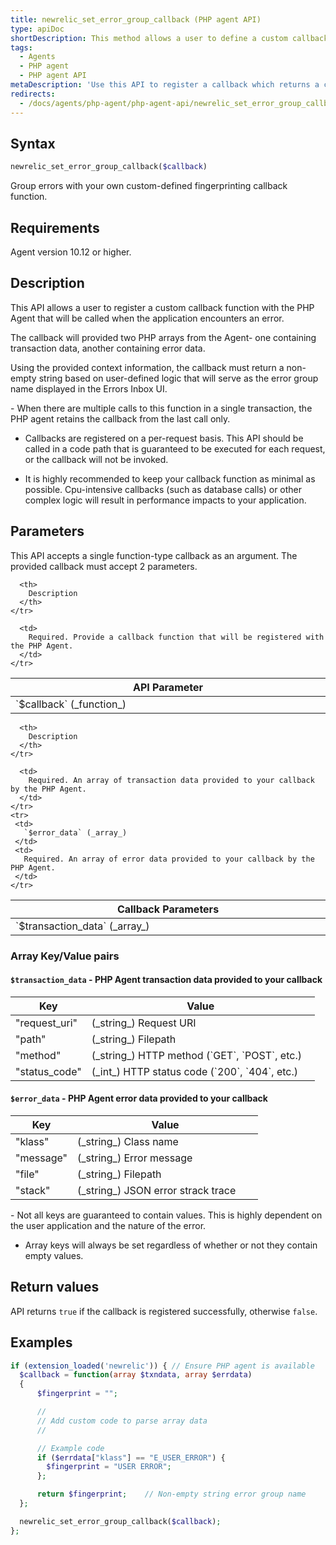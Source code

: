 ```yaml
---
title: newrelic_set_error_group_callback (PHP agent API)
type: apiDoc
shortDescription: This method allows a user to define a custom callback function to generate error group names.
tags:
  - Agents
  - PHP agent
  - PHP agent API
metaDescription: 'Use this API to register a callback which returns a custom error group name.'
redirects:
  - /docs/agents/php-agent/php-agent-api/newrelic_set_error_group_callback
---
```


## Syntax

```php
newrelic_set_error_group_callback($callback)
```

Group errors with your own custom-defined fingerprinting callback function.

## Requirements

Agent version 10.12 or higher.

## Description

This API allows a user to register a custom callback function with the PHP Agent that will be called when the application encounters an error.

The callback will provided two PHP arrays from the Agent- one containing transaction data, another containing error data.

Using the provided context information, the callback must return a non-empty string based on user-defined logic that will serve as the error group name displayed in the Errors Inbox UI.

<Callout variant="important">
  - When there are multiple calls to this function in a single transaction, the PHP agent retains the callback from the last call only.

  - Callbacks are registered on a per-request basis. This API should be called in a code path that is guaranteed to be executed for each request, or the callback will not be invoked.

  - It is highly recommended to keep your callback function as minimal as possible. Cpu-intensive callbacks (such as database calls) or other complex logic will result in performance impacts to your application.
</Callout>

## Parameters

This API accepts a single function-type callback as an argument. The provided callback must accept 2 parameters.

<table>
  <thead>
    <tr>
      <th width="25%">
        API Parameter
      </th>

      <th>
        Description
      </th>
    </tr>
  </thead>

  <tbody>
    <tr>
      <td>
        `$callback` (_function_)
      </td>

      <td>
        Required. Provide a callback function that will be registered with the PHP Agent.
      </td>
    </tr>
  </tbody>
</table>

<table>
  <thead>
    <tr>
      <th width="25%">
        Callback Parameters
      </th>

      <th>
        Description
      </th>
    </tr>
  </thead>

  <tbody>
    <tr>
      <td>
        `$transaction_data` (_array_)
      </td>

      <td>
        Required. An array of transaction data provided to your callback by the PHP Agent.
      </td>
    </tr>
    <tr>
     <td>
       `$error_data` (_array_)
     </td>
     <td>
       Required. An array of error data provided to your callback by the PHP Agent.
     </td>
    </tr>
  </tbody>
</table>

### Array Key/Value pairs

#### `$transaction_data` - PHP Agent transaction data provided to your callback

<table>
  <thead>
    <tr>
      <th width="25%">
        Key
      </th>
      <th>
        Value
      </th>
    </tr>
  </thead>
  <tbody>
    <tr>
      <td>
        "request_uri"
      </td>
      <td>
        (_string_) Request URI
      </td>
    </tr>
    <tr>
      <td>
        "path"
      </td>
      <td>
        (_string_) Filepath
      </td>
    </tr>
    <tr>
      <td>
        "method"
      </td>
      <td>
        (_string_) HTTP method (`GET`, `POST`, etc.)
      </td>
    </tr>
    <tr>
      <td>
        "status_code"
      </td>
      <td>
        (_int_) HTTP status code (`200`, `404`, etc.)
      </td>
    </tr>
  </tbody>
</table>

#### `$error_data` - PHP Agent error data provided to your callback

<table>
  <thead>
    <tr>
      <th width="25%">
        Key
      </th>
      <th>
        Value
      </th>
    </tr>
  </thead>
  <tbody>
    <tr>
      <td>
        "klass"
      </td>
      <td>
        (_string_) Class name
      </td>
    </tr>
    <tr>
      <td>
        "message"
      </td>
      <td>
        (_string_) Error message
      </td>
    </tr>
    <tr>
      <td>
        "file"
      </td>
      <td>
        (_string_) Filepath
      </td>
    </tr>
    <tr>
      <td>
        "stack"
      </td>
      <td>
        (_string_) JSON error strack trace
      </td>
    </tr>
  </tbody>
</table>

<Callout variant="important">
  - Not all keys are guaranteed to contain values. This is highly dependent on the user application and the nature of the error.
  
  - Array keys will always be set regardless of whether or not they contain empty values.
</Callout>

## Return values

API returns `true` if the callback is registered successfully, otherwise `false`.

## Examples

```php
if (extension_loaded('newrelic')) { // Ensure PHP agent is available
  $callback = function(array $txndata, array $errdata) 
  {
      $fingerprint = "";

      //
      // Add custom code to parse array data
      //

      // Example code
      if ($errdata["klass"] == "E_USER_ERROR") {
        $fingerprint = "USER ERROR";
      };

      return $fingerprint;    // Non-empty string error group name
  };

  newrelic_set_error_group_callback($callback);
};
```
